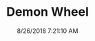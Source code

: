 ---
width: 2000
height: 1333
title: Demon Wheel
description: Front Wheel on a Dodge Demon
date: 8/26/2018 7:21:10 AM
cameraMake: Sony
cameraModel: ILCE-7M2
lens: FE 55mm F1.8 ZA
settingsfStop: f/1.8
settingsISO: ISO 50
settingsShutter: 1/125
settingsFocalLength: 55 mm
---